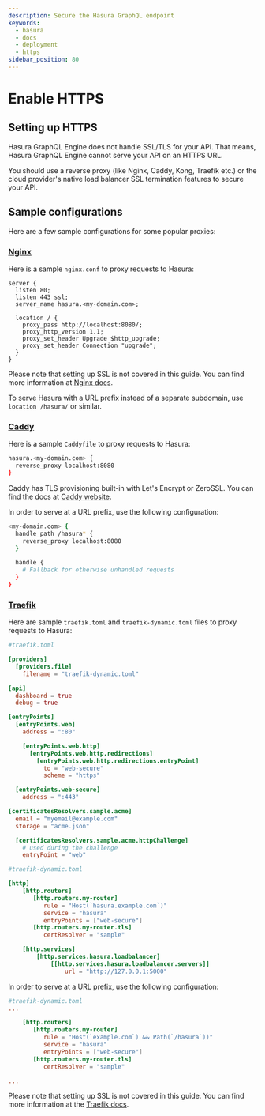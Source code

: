 ```yaml
---
description: Secure the Hasura GraphQL endpoint
keywords:
  - hasura
  - docs
  - deployment
  - https
sidebar_position: 80
---
```


# Enable HTTPS

## Setting up HTTPS

Hasura GraphQL Engine does not handle SSL/TLS for your API. That means,
Hasura GraphQL Engine cannot serve your API on an HTTPS URL.

You should use a reverse proxy (like Nginx, Caddy, Kong, Traefik etc.)
or the cloud provider's native load balancer SSL termination features to
secure your API.

## Sample configurations

Here are a few sample configurations for some popular proxies:

### [Nginx](https://nginx.org/en/docs/)

Here is a sample `nginx.conf` to proxy requests to Hasura:

```nginx
server {
  listen 80;
  listen 443 ssl;
  server_name hasura.<my-domain.com>;

  location / {
    proxy_pass http://localhost:8080/;
    proxy_http_version 1.1;
    proxy_set_header Upgrade $http_upgrade;
    proxy_set_header Connection "upgrade";
  }
}
```

Please note that setting up SSL is not covered in this guide. You can
find more information at [Nginx docs](https://nginx.org/en/docs/http/configuring_https_servers.html).

To serve Hasura with a URL prefix instead of a separate subdomain, use `location /hasura/` or similar.

### [Caddy](https://caddyserver.com/)

Here is a sample `Caddyfile` to proxy requests to Hasura:

```bash
hasura.<my-domain.com> {
  reverse_proxy localhost:8080
}
```

Caddy has TLS provisioning built-in with Let's Encrypt or ZeroSSL. You can find the docs at [Caddy website](https://caddyserver.com/docs/automatic-https).

In order to serve at a URL prefix, use the following configuration:

```bash
<my-domain.com> {
  handle_path /hasura* {
    reverse_proxy localhost:8080
  }

  handle {
    # Fallback for otherwise unhandled requests
  }
}
```

### [Traefik](https://doc.traefik.io/traefik/)

Here are sample `traefik.toml` and `traefik-dynamic.toml` files to proxy requests to Hasura:

```toml
#traefik.toml

[providers]
  [providers.file]
    filename = "traefik-dynamic.toml"

[api]
  dashboard = true
  debug = true

[entryPoints]
  [entryPoints.web]
    address = ":80"

    [entryPoints.web.http]
      [entryPoints.web.http.redirections]
        [entryPoints.web.http.redirections.entryPoint]
          to = "web-secure"
          scheme = "https"

  [entryPoints.web-secure]
    address = ":443"

[certificatesResolvers.sample.acme]
  email = "myemail@example.com"
  storage = "acme.json"

  [certificatesResolvers.sample.acme.httpChallenge]
    # used during the challenge
    entryPoint = "web"
```

```toml
#traefik-dynamic.toml

[http]
    [http.routers]
       [http.routers.my-router]
          rule = "Host(`hasura.example.com`)"
          service = "hasura"
          entryPoints = ["web-secure"]
       [http.routers.my-router.tls]
          certResolver = "sample"

    [http.services]
        [http.services.hasura.loadbalancer]
            [[http.services.hasura.loadbalancer.servers]]
                url = "http://127.0.0.1:5000"
```

In order to serve at a URL prefix, use the following configuration:

```toml
#traefik-dynamic.toml
...

    [http.routers]
       [http.routers.my-router]
          rule = "Host(`example.com`) && Path(`/hasura`))"
          service = "hasura"
          entryPoints = ["web-secure"]
       [http.routers.my-router.tls]
          certResolver = "sample"

...
```

Please note that setting up SSL is not covered in this guide. You can
find more information at the [Traefik docs](https://doc.traefik.io/traefik/https/overview).
